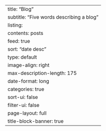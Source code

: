 ---
title: "Blog"
subtitle: "Five words describing a blog"
listing:
  contents: posts
  feed: true
  sort: "date desc"
  type: default
  image-align: right
  max-description-length: 175
  date-format: long
  categories: true
  sort-ui: false
  filter-ui: false
page-layout: full
title-block-banner: true
---